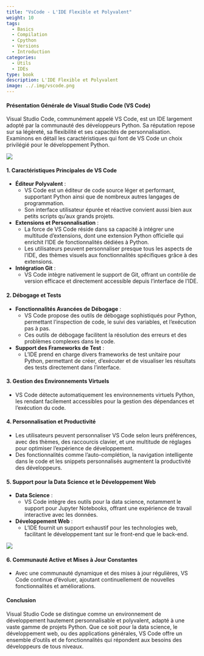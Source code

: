 ```yaml
---
title: "VsCode - L'IDE Flexible et Polyvalent"
weight: 10
tags:
  - Basics
  - Compilation
  - Cpython
  - Versions
  - Introduction
categories:
  - Utils
  - IDEs
type: book
description: L'IDE Flexible et Polyvalent
image: ../.img/vscode.png
---
```


#### Présentation Générale de Visual Studio Code (VS Code)

Visual Studio Code, communément appelé VS Code, est un IDE largement adopté par la communauté des développeurs Python. Sa réputation repose sur sa légèreté, sa flexibilité et ses capacités de personnalisation. Examinons en détail les caractéristiques qui font de VS Code un choix privilégié pour le développement Python.

![](.img/VSCode.png)

#### 1. Caractéristiques Principales de VS Code

- **Éditeur Polyvalent** :
  - VS Code est un éditeur de code source léger et performant, supportant Python ainsi que de nombreux autres langages de programmation.
  - Son interface utilisateur épurée et réactive convient aussi bien aux petits scripts qu'aux grands projets.

- **Extensions et Personnalisation** :
  - La force de VS Code réside dans sa capacité à intégrer une multitude d'extensions, dont une extension Python officielle qui enrichit l'IDE de fonctionnalités dédiées à Python.
  - Les utilisateurs peuvent personnaliser presque tous les aspects de l'IDE, des thèmes visuels aux fonctionnalités spécifiques grâce à des extensions.

- **Intégration Git** :
  - VS Code intègre nativement le support de Git, offrant un contrôle de version efficace et directement accessible depuis l'interface de l'IDE.

#### 2. Débogage et Tests

- **Fonctionnalités Avancées de Débogage** :
  - VS Code propose des outils de débogage sophistiqués pour Python, permettant l'inspection de code, le suivi des variables, et l'exécution pas à pas.
  - Ces outils de débogage facilitent la résolution des erreurs et des problèmes complexes dans le code.

- **Support des Frameworks de Test** :
  - L'IDE prend en charge divers frameworks de test unitaire pour Python, permettant de créer, d'exécuter et de visualiser les résultats des tests directement dans l'interface.

#### 3. Gestion des Environnements Virtuels

- VS Code détecte automatiquement les environnements virtuels Python, les rendant facilement accessibles pour la gestion des dépendances et l'exécution du code.

#### 4. Personnalisation et Productivité

- Les utilisateurs peuvent personnaliser VS Code selon leurs préférences, avec des thèmes, des raccourcis clavier, et une multitude de réglages pour optimiser l'expérience de développement.
- Des fonctionnalités comme l'auto-complétion, la navigation intelligente dans le code et les snippets personnalisés augmentent la productivité des développeurs.

#### 5. Support pour la Data Science et le Développement Web

- **Data Science** :
  - VS Code intègre des outils pour la data science, notamment le support pour Jupyter Notebooks, offrant une expérience de travail interactive avec les données.
  
- **Développement Web** :
  - L'IDE fournit un support exhaustif pour les technologies web, facilitant le développement tant sur le front-end que le back-end.

![](.img/copilot.jpg)

#### 6. Communauté Active et Mises à Jour Constantes

- Avec une communauté dynamique et des mises à jour régulières, VS Code continue d'évoluer, ajoutant continuellement de nouvelles fonctionnalités et améliorations.

#### Conclusion

Visual Studio Code se distingue comme un environnement de développement hautement personnalisable et polyvalent, adapté à une vaste gamme de projets Python. Que ce soit pour la data science, le développement web, ou des applications générales, VS Code offre un ensemble d'outils et de fonctionnalités qui répondent aux besoins des développeurs de tous niveaux.
